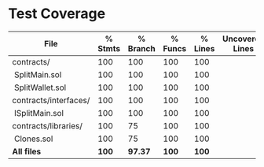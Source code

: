 # Test Coverage

<div style={{ paddingTop: '1rem', fontFamily: 'monospace', fontSize: '15px' }}>

| File                   |  % Stmts | % Branch |  % Funcs |  % Lines |Uncovered Lines |
| -----------------------|----------|----------|----------|----------|----------------|
| contracts/            |      100 |      100 |      100 |      100 |                |
| &nbsp;SplitMain.sol   |      100 |      100 |      100 |      100 |                |
| &nbsp;SplitWallet.sol |      100 |      100 |      100 |      100 |                |
| contracts/interfaces/ |      100 |      100 |      100 |      100 |                |
| &nbsp;ISplitMain.sol  |      100 |      100 |      100 |      100 |                |
| contracts/libraries/  |      100 |       75 |      100 |      100 |                |
| &nbsp;Clones.sol      |      100 |       75 |      100 |      100 |                |
| **All files**          |  **100** |**97.37** |  **100** |  **100** |                |

</div>
